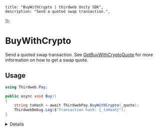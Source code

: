 
	title: "BuyWithCrypto | thirdweb Unity SDK",
	description: "Send a quoted swap transaction.",
});

# BuyWithCrypto

Send a quoted swap transaction. See [GetBuyWithCryptoQuote](/unity/pay/getbuywithcryptoquote) for more information on how to get a swap quote.

## Usage

```csharp
using Thirdweb.Pay;

public async void Buy()
{
	string txHash = await ThirdwebPay.BuyWithCrypto(_quote);
	ThirdwebDebug.Log($"Transaction hash: {_txHash}");
}
```

<Details summary="Configuration">

#### BuyWithCryptoQuoteResult

See [GetBuyWithCryptoQuote](/unity/pay/getbuywithcryptoquote) for more information on the `BuyWithCryptoQuoteResult` object.

### Return Value

`string`: The transaction hash of the swap transaction.

</Details>
